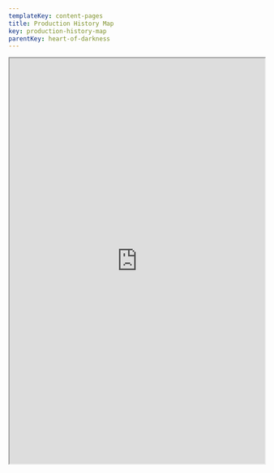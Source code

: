 ```yaml
---
templateKey: content-pages
title: Production History Map
key: production-history-map
parentKey: heart-of-darkness
---
```

<iframe
  width="100%"
  height="800px"
  src="https://umich.maps.arcgis.com/apps/Shortlist/index.html?appid=9efce1bb4c784e4e9291c3c5ba49b258"
/>

**Introduction**

This project is an attempt to create a historical snapshot of the labor force employed for the unrealized film, “The Heart of Darkness.” Instead of focusing on the content of the hypothetical film, we are interested in how the residences of the cast and crew and census data from the time period illustrate the demography of Los Angeles. We took interest in the division of labor in an Orson Welles production, which was far less rigid--and sometimes even more progressive-- than that used by Hollywood studios, which proved to be progressive in terms of broadening the roles of all of his employees. The goal of this team's study was to create an interactive map that includes the residences of the cast and crew and pertinent locations in order to better understand what life was like in Los Angeles regarding segregation, politics, and roles of people involved in the studio system. 

To accomplish this, we compiled and analyzed a plethora of information on all of the actors and crew on the film—Los Angeles addresses, birth/death, parents' names, and occupations—to better understand the types of people involved. We relied heavily both on census data and surviving payroll records of all employees at RKO studios, located in the UCLA Special Collections Library. We also included shooting locations, theaters, and significant locations for the production of the film located in Los Angeles (and Flordia to a far lesser extent). Our brief conclusions specific to “The Heart of Darkness” are presented below, organized thematically by race, political ideology, and gender roles. 

We also believe that this project presents a broader methodology that could be used for other projects, especially more normal studio fare. Unlike most films made by Hollywood studios which employed an assembly-line like production system, Welles worked in a comparatively more artisanal fashion--conducting as much of the work himself or with the work of a few people. In turn, our study does not involve as many personnel as other films might. Furthermore, the amount of studio workers in this study are further limited because the film never reached production phase. Completed films, by contrast, would include tradespeople from production, post-production, and even marketing. Despite the limitations, we still believe this  is still an important test-case in that it demonstrates the viability and the possibility of studying production cultures far “below the line,” decentering usual narratives about directors, producers, and writers and bringing stories about assistants, synopsis writers, “script girls,” stock footage librarians, researchers, and bit players into the foreground. Expanding our methodology onto a realized production or series of productions would go even further, including grips, best boys, assistant editors, and even greenkeepers!  

**Race in Los Angeles**

One of our most significant findings was that Jack Carter, the only African American actor working on the film, was living at the Dunbar Hotel far away from the rest of the cast and crew (Richard Wilson - Orson Welles Papers). Jack Carter was an actor who lived in New York before traveling to Los Angeles intending to play the role of “steersman” in Welles’s unrealized film “The Heart of Darkness” (“Jack Carter (Actor)”). His housing shows that the Hollywood studio system reflected the extent that Los Angeles was segregated during this time period. Although Welles was a known proponent of African American equality, his casting of Carter did not facilitate any noticeable integration of Carter into the white milieu of Hollywood. However, the situation did supply Carter with access to this important center for African American social, cultural, and political life.

**The Dunbar Hotel**

The Dunbar Hotel was an important location for African American people in Los Angeles in the 1930s and 1940s . In the 1920s, African American people faced a lack of decent hotel options and experienced discrimination through being denied access to white-owned hotels . The Hotel Somerville, built in 1928 and later renamed the Dunbar Hotel, was the first hotel with satisfactory accommodations built for the African American community in Los Angeles (Christensen). 

**Social Life**

 Located on South Central Avenue—famous for its nightlife consisting of nightclubs and restaurants—the Dunbar Hotel was a popular place for African American stars to stay while in Los Angeles (Christensen; Meares).  Many influential figures from the stage, screen, and jazz music stayed at the Dunbar Hotel, including: Lena Horne, Ella Fitzgerald, Lincoln Perry, Lionel Hampton, Count Basie, Eddie Anderson, Ivie Anderson, Billie Holiday, and Duke Ellington (Sweeting). The Dunbar Hotel was also a spot for people who were seeking fame. One scholar, Kendrick, noted “the sidewalk in front of the hotel was also a place where hopeful actors lined up to vie for jobs as black extras when Hollywood casting calls came out” (p. 303). Additionally, the Los Angeles Sentinel described the Dunbar Hotel as a “place of the stage, screen, theater… stomping ground of who’s who” (McGee, p. 5). The Dunbar Hotel was also important for the Los Angeles jazz scene. Some of the most famous names of the jazz world stayed at the Dunbar Hotel, including Louis Armstrong, Duke Ellington, and Billie Holiday (Meares).

**Jack Carter Arrives at the Dunbar**

Carter arrived in Hollywood in October 1939. Based on the mention of his arrival in African American newspapers, Carter was already a nationally known actor in black entertainment. The California Eagle, for example, ran an article titled, “Jack Carter Here for RKO Role” in their October 26th 1939 issue:

![](/assets/jack_carter_newspaper_clip.png)

 (“California Eagle : Free Download, Borrow, and Streaming”).

Despite the obvious respect he garnered from the press—and the markers of more mainstream white stardom, such as riding in the prestigious motor coach frequented by powerful white Hollywood stars and executives, he faced the usual marginalization for people of color in Hollywood. Jack Carter was the lowest paid actor of the cast, with an intended salary of $200 a week (Richard Wilson - Orson Welles Papers). The Dunbar Hotel was also far away from many of the other actors who were living or lodging near Beverly Hills (Richard Wilson - Orson Welles Papers). 

However, the history of the Dunbar Hotel suggests that Carter may have found a sense of community while living in Los Angeles and was certainly warmly welcomed there. However, his activities weren’t covered in the press or archival material, so little is known about the details of Carter’s stay at the Dunbar. However, at least inadvertently, Welles’s casting choice integrated Carter into a rich cultural center for African Americans during the time period. 

**Political Ideology in the Cast and Crew**

Voting records of Welles’s cast and crew members found through ancestry databases suggest that Welles surrounded himself with left-leaning political affiliated people. There are of course a couple of exceptions: Erskine Sanford was a Republican, Richard Baer switched from a Democrat to a Republican in 1958, Blanche Walthers switched from a Republican to a Democrat in 1932, and Miriam Geiger switched her affiliation from a Democrat to an Independent in 1948 ("Census and Voter Lists"). However, for the most part, his crew/cast seems as if they identify as Democrats. According to the book Showbiz Politics: Hollywood in American Political Life, it appears that Hollywood was very left-leaning in 1939/1940, as seen through the creation of the “Hollywood for Roosevelt” organization for the 1940 election in support of Franklin Delano Roosevelt (Brownell):

“Roosevelt supporters like Jack Warner framed political activities, on the domestic front and in raising awareness for the Allied war effort, in patriotic rhetoric, as they reminded the president that entertainment and motion pictures could shape public opinion and help dramatize international affairs in ways that portrayed Hitler as the villain and the Allied powers as the hero” (Brownell, p. 37).

This is especially important in the case of “The Heart of Darkness,” a film that was explicitly critical of Nazi colonialism and violence, so it makes sense that many people involved in the film would have the same political opinions that the film was perpetuating. For example, in Richard Barr’s autobiography, there is some indication that he acknowledged Welles’s anti-fascist rhetoric (Barr Manuscript: “‘You Have to Hock Your House’ The Story of a Producer”).

**Alternative Roles**

Several members of the crew took (or were forced into) roles not explicitly related to their official roles at RKO. While this was not unusual for Welles’s working method, it clashed with the highly organized studio system with strict divisions of labor. For example, although Richard Barr—who worked for the Mercury Theatre from 1938 to 1941—is listed as an “Assistant to Welles,” he also had producing roles. In Barr’s autobiography, he writes:

"Working out of the administrative office, I did everything that someone else was not hired to do, including carrying to summer storage the furs of Orson's beautiful, blonde wife, Virginia. Since the Mercury was poor, they hired as few bodies as possible, so my life was kept busy" (Barr Manuscript: “‘You Have to Hock Your House’ The Story of a Producer,” p. 69).

Other tasks charged to Barr included delivering Welles' weekly allowance to him, filling in acting roles in his radio productions, delivering messages to the theatre, scanning mail, acting as an extra in his plays, bringing Welles lunch, filling in for Welles at rehearsals, being an assistant stage manager and prompter for one of his productions, being an understudy for a production, and more. As Barr expounded:

"My job, in addition to my backstage duties, was to help Orson as much as possible. This meant remaining until the close of rehearsal, getting him a cab to the Copley Hotel (or walking with him, if he had any energy left), returning early in the morning to be sure he was awake with breakfast and coffee ordered" (Barr Manuscript: “‘You Have to Hock Your House’ The Story of a Producer,” p. 79-80).

When Barr relocated with Welles to California, he was put in charge of finding Welles housing, getting tables for him at restaurants and nightclubs, and during the preliminary period of “The Heart of Darkness,” his job was to write the history of the anthropology of the native tribes. Post “The Heart of Darkness,” Barr handled Welles' money, opening a bank account and renting his houses for him (Barr Manuscript: “‘You Have to Hock Your House’ The Story of a Producer”).

Miriam Geiger was another member of the crew whose work transcended her official role on “The Heart of Darkness.” Documents refer to as a research clerk rather than a secretary, so perhaps her work focused more on research (Richard Wilson - Orson Welles Papers). She is listed as a principal research team member, ranked at the same level as Barr, so perhaps she was also working with him on his research of native tribes (Richard Wilson - Orson Welles Papers). In a memo from 1942, it is said that Geiger should be promoted to Assistant to Producer, then writing "in the instance of Orson Welles, Producer also means Writer, Director, and Actor," (RKO Welles Files) perhaps giving a glimpse of how Welles defined these roles. In an August 1939 letter to Mr. Rogell, Geiger asks to be put on her former salary after making frequent trips to Welles’s house in Brentwood (RKO Welles Files). RKO struggled to classify her role, and therefore, how she should be paid, indicating that Welles’s assistants did not fit the Hollywood mold.   

**Bibliography**

Barr Manuscript: “‘You Have to Hock Your House’ The Story of a Producer” by Richard Barr, University of Michigan Library (Special Collections Research Center)

Brownell, Kathryn Cramer. Showbiz Politics: Hollywood in American Political Life. University of North Carolina Press, 2014. JSTOR, www.jstor.org/stable/10.5149/9781469617923_brownell.

“California Eagle : Free Download, Borrow, and Streaming.” Internet Archive, Los Angeles, https://archive.org/details/la_caleagle_reel21?q=jack+carter.

“Census and Voter Lists.” Ancestry, www.ancestry.com/.

Christensen, Nate. Boley, Oklahoma (1903- ) | The Black Past: Remembered and Reclaimed, blackpast.org/aaw/dunbar-hotel-1928.

“Jack Carter (Actor).” Wikipedia, Wikimedia Foundation, 9 Dec. 2017, en.wikipedia.org/wiki/Jack\_Carter\_(actor).

Kendrick, Megan M. Stay in L.A.: Hotels and the Representation of Urban Public Space in Los Angeles, 1880s–1950s, University of Southern California, 2009. ProQuest, http://proxy.lib.umich.edu/login?url=https://search-proquest-com.proxy.lib.umich.edu/doview/304996254?.

Lamar, Lawrence F., “Theatre...Sepia Hollywood,” The California Eagle (1939-1940), November 2, 1939, Pp. 170, Internet Archive, https://archive.org/details/la_caleagle_reel21?q=jack+carter.

McGee, Paul. "Along the Stem." Los Angeles Sentinel (1934-2005), June 15, 1939, pp. 5. ProQuest, http://proxy.lib.umich.edu/login?url=https://search-proquest-com.proxy.lib.umich.edu/doview/562043538?.

Meares, Hadley. “When Central Avenue Swung: The Dunbar Hotel and the Golden Age of L.A.'s 'Little Harlem'.” KCET. February 25, 2017. www.kcet.org/history-society/when-central-avenue-swung-the-dunbar-hotel-and-the-golen-age-of-las-little-harlem.

Reft, Ryan. “Segregation in the City of Angels: A 1939 Map of Housing Inequality in L.A.” KCET, 15 Nov. 2017, www.kcet.org/shows/lost-la/segregation-in-the-city-of-angels-a-1939-map-of-housing-inequalityn-la#_ftn2.

Richard Wilson - Orson Welles Papers, University of Michigan Library (Special Collections Research Center), Box 26

RKO Welles Files - Microfilm, Wilson Box 20: Miriam Geiger Roll #2, University of Michigan Library (Special Collections Research Center)

Sweeting, Anthony Charles. The Dunbar Hotel and Central Avenue Renaissance, 1781-1950. Order No. 9310869. University of California, Los Angeles, 1992. ProQuest, https://doi.org/10.2307/2649043. Accessed 4 November 2018.

“THE SUPER CHIEF – ‘THE TRAIN OF THE STARS.’” New York Social Diary, 17 Aug. 2010, www.newyorksocialdiary.com/social-history/2010/the-super-chief-the-train-of-the-stars.
